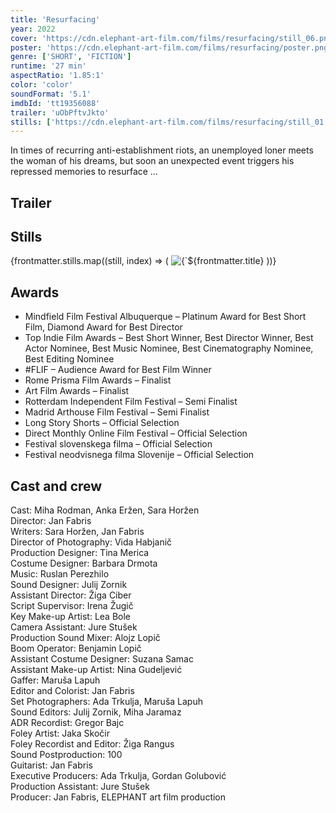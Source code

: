 ```yaml
---
title: 'Resurfacing'
year: 2022
cover: 'https://cdn.elephant-art-film.com/films/resurfacing/still_06.png'
poster: 'https://cdn.elephant-art-film.com/films/resurfacing/poster.png'
genre: ['SHORT', 'FICTION']
runtime: '27 min'
aspectRatio: '1.85:1'
color: 'color'
soundFormat: '5.1'
imdbId: 'tt19356088'
trailer: 'uObPftvJkto'
stills: ['https://cdn.elephant-art-film.com/films/resurfacing/still_01.png', 'https://cdn.elephant-art-film.com/films/resurfacing/still_02.png', 'https://cdn.elephant-art-film.com/films/resurfacing/still_03.png', 'https://cdn.elephant-art-film.com/films/resurfacing/still_04.png', 'https://cdn.elephant-art-film.com/films/resurfacing/still_05.png', 'https://cdn.elephant-art-film.com/films/resurfacing/still_06.png', 'https://cdn.elephant-art-film.com/films/resurfacing/still_07.png', 'https://cdn.elephant-art-film.com/films/resurfacing/still_08.png', 'https://cdn.elephant-art-film.com/films/resurfacing/still_09.png', 'https://cdn.elephant-art-film.com/films/resurfacing/still_10.png', 'https://cdn.elephant-art-film.com/films/resurfacing/still_11.png']
---
```



In times of recurring anti-establishment riots, an unemployed loner meets the woman of his dreams, but soon an unexpected event triggers his repressed memories to resurface …

<h2>Trailer</h2>

<YouTube id={frontmatter.trailer} class="md:mx-24 xl:mx-12 my-6" />

<h2>Stills</h2>

<div class="grid grid-cols-1 sm:grid-cols-2 lg:grid-cols-3 gap-2">
    {frontmatter.stills.map((still, index) => (
        <img src={still} alt={`${frontmatter.title} - Still ${index}`} class="!my-0" />
    ))}
</div>

<h2>Awards</h2>

- Mindfield Film Festival Albuquerque – Platinum Award for Best Short Film, Diamond Award for Best Director
- Top Indie Film Awards – Best Short Winner, Best Director Winner, Best Actor Nominee, Best Music Nominee, Best Cinematography Nominee, Best Editing Nominee
- #FLIF – Audience Award for Best Film Winner
- Rome Prisma Film Awards – Finalist
- Art Film Awards – Finalist
- Rotterdam Independent Film Festival – Semi Finalist
- Madrid Arthouse Film Festival – Semi Finalist
- Long Story Shorts – Official Selection
- Direct Monthly Online Film Festival – Official Selection
- Festival slovenskega filma – Official Selection
- Festival neodvisnega filma Slovenije – Official Selection

<h2>Cast and crew</h2>

<span class="font-light">Cast:</span> Miha Rodman, Anka Eržen, Sara Horžen  
<span class="font-light">Director:</span> Jan Fabris  
<span class="font-light">Writers:</span> Sara Horžen, Jan Fabris  
<span class="font-light">Director of Photography:</span> Vida Habjanič  
<span class="font-light">Production Designer:</span> Tina Merica  
<span class="font-light">Costume Designer:</span> Barbara Drmota  
<span class="font-light">Music:</span> Ruslan Perezhilo  
<span class="font-light">Sound Designer:</span> Julij Zornik  
<span class="font-light">Assistant Director:</span> Žiga Ciber  
<span class="font-light">Script Supervisor:</span> Irena Žugič  
<span class="font-light">Key Make-up Artist:</span> Lea Bole  
<span class="font-light">Camera Assistant:</span> Jure Stušek  
<span class="font-light">Production Sound Mixer:</span> Alojz Lopič  
<span class="font-light">Boom Operator:</span> Benjamin Lopič  
<span class="font-light">Assistant Costume Designer:</span> Suzana Samac  
<span class="font-light">Assistant Make-up Artist:</span> Nina Gudeljević  
<span class="font-light">Gaffer:</span> Maruša Lapuh  
<span class="font-light">Editor and Colorist:</span> Jan Fabris  
<span class="font-light">Set Photographers:</span> Ada Trkulja, Maruša Lapuh  
<span class="font-light">Sound Editors:</span> Julij Zornik, Miha Jaramaz  
<span class="font-light">ADR Recordist:</span> Gregor Bajc  
<span class="font-light">Foley Artist:</span> Jaka Skočir  
<span class="font-light">Foley Recordist and Editor:</span> Žiga Rangus  
<span class="font-light">Sound Postproduction:</span> 100  
<span class="font-light">Guitarist:</span> Jan Fabris  
<span class="font-light">Executive Producers:</span> Ada Trkulja, Gordan Golubović  
<span class="font-light">Production Assistant:</span> Jure Stušek  
<span class="font-light">Producer:</span> Jan Fabris, ELEPHANT art film production  
